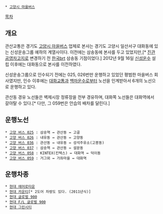  * [[고양시 마을버스]]

[[목차]]
== 개요 ==
관산교통은 경기도 [[고양시 마을버스]] 업체로 본사는 경기도 고양시 일산서구 대화동에 있는 신성운송그룹 예하의 계열사이다. 이전에는 삼송동에 본사를 두고 있었지만,[* [[진관공영차고지]]로 변경하기 전 [[한국brt]] 삼송동 기점이었다.] 2012년 9월 16일 [[신성운수]] 설립 이후에는 대화동으로 본사를 이전하였다.

신성운송그룹으로 인수되기 전에는 025, 026번만 운행하고 있었던 평범한 마을버스 회사였지만, 인수 이후에는 [[대화교통#s-2|대화교통]]과 [[백마운수]]로부터 노선을 인계받아서 6개의 노선으로 운행하고 있다.

관산동 경유 노선들은 벽제시장 정류장을 전부 경유하며, 대화쪽 노선들은 대화역에서 갈아탈 수 있다.[* 다만, 그 059번은 안습의 배차를 달린다.]

== 운행노선 ==
 * [[고양 버스 025]] : 삼송역 ↔ 관산동 ↔ 고골
 * [[고양 버스 026]] : 내유동 ↔ 관산동 ↔ 고양동
 * [[고양 버스 036]] : 관산동 ↔ 내유동 ↔ 성석주유소(고봉동)
 * [[고양 버스 037]] : 삼송역 ↔ 관산동 ↔ 설문동
 * [[고양 버스 058]] : KINTEX(킨텍스) ↔ 대화역 ↔ 덕이동
 * [[고양 버스 059]] : 거그뫼 ↔ 가좌마을 ↔ 대화역

== 운행차종 ==
 * [[현대 에어로타운]]
 * [[현대 카운티]][* 2도어 차량도 있다. (2011년식)]
 * [[현대 글로벌 900]]
 * [[현대 글로벌 900|현대 F/L 글로벌 900]]
 * [[현대 그린시티]]
